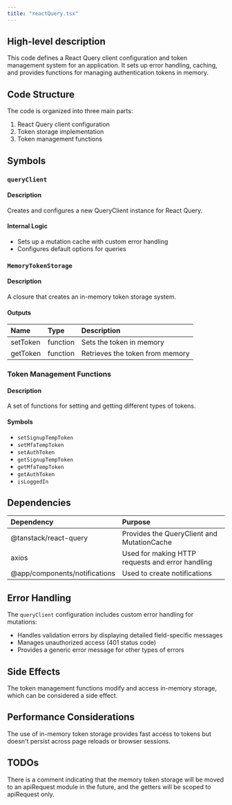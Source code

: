 ```yaml
---
title: "reactQuery.tsx"
---
```


## High-level description
This code defines a React Query client configuration and token management system for an application. It sets up error handling, caching, and provides functions for managing authentication tokens in memory.

## Code Structure
The code is organized into three main parts:
1. React Query client configuration
2. Token storage implementation
3. Token management functions

## Symbols

### `queryClient`
#### Description
Creates and configures a new QueryClient instance for React Query.

#### Internal Logic
- Sets up a mutation cache with custom error handling
- Configures default options for queries

### `MemoryTokenStorage`
#### Description
A closure that creates an in-memory token storage system.

#### Outputs
| Name | Type | Description |
|:-----|:-----|:------------|
| setToken | function | Sets the token in memory |
| getToken | function | Retrieves the token from memory |

### Token Management Functions
#### Description
A set of functions for setting and getting different types of tokens.

#### Symbols
- `setSignupTempToken`
- `setMfaTempToken`
- `setAuthToken`
- `getSignupTempToken`
- `getMfaTempToken`
- `getAuthToken`
- `isLoggedIn`

## Dependencies
| Dependency | Purpose |
|:-----------|:--------|
| @tanstack/react-query | Provides the QueryClient and MutationCache |
| axios | Used for making HTTP requests and error handling |
| @app/components/notifications | Used to create notifications |

## Error Handling
The `queryClient` configuration includes custom error handling for mutations:
- Handles validation errors by displaying detailed field-specific messages
- Manages unauthorized access (401 status code)
- Provides a generic error message for other types of errors

## Side Effects
The token management functions modify and access in-memory storage, which can be considered a side effect.

## Performance Considerations
The use of in-memory token storage provides fast access to tokens but doesn't persist across page reloads or browser sessions.

## TODOs
There is a comment indicating that the memory token storage will be moved to an apiRequest module in the future, and the getters will be scoped to apiRequest only.